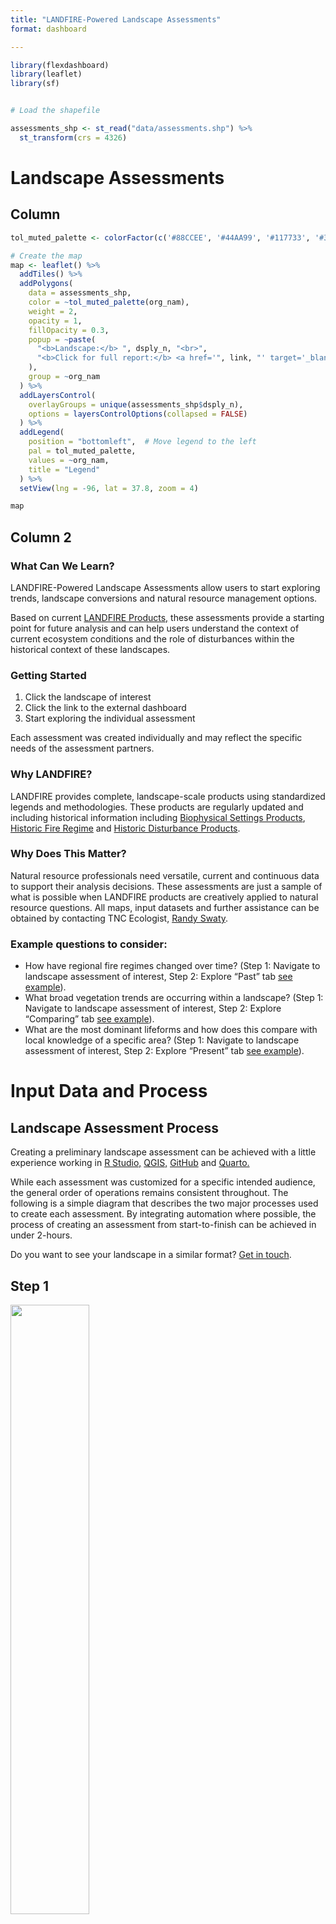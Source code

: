```yaml
---
title: "LANDFIRE-Powered Landscape Assessments"
format: dashboard

---
```



```r
library(flexdashboard)
library(leaflet)
library(sf)


# Load the shapefile

assessments_shp <- st_read("data/assessments.shp") %>%
  st_transform(crs = 4326)


```


# Landscape Assessments {orientation="columns" scrolling="false"}

## Column {width=60%}


```r


tol_muted_palette <- colorFactor(c('#88CCEE', '#44AA99', '#117733', '#332288', '#DDCC77', '#999933','#CC6677', '#882255', '#AA4499', '#52504a'), assessments_shp$org_nam) # from https://zenodo.org/records/3381072

# Create the map
map <- leaflet() %>%
  addTiles() %>%
  addPolygons(
    data = assessments_shp, 
    color = ~tol_muted_palette(org_nam), 
    weight = 2, 
    opacity = 1, 
    fillOpacity = 0.3,
    popup = ~paste(
      "<b>Landscape:</b> ", dsply_n, "<br>",
      "<b>Click for full report:</b> <a href='", link, "' target='_blank'>", link, "</a>"
    ),
    group = ~org_nam
  ) %>%
  addLayersControl(
    overlayGroups = unique(assessments_shp$dsply_n),
    options = layersControlOptions(collapsed = FALSE)
  ) %>%
  addLegend(
    position = "bottomleft",  # Move legend to the left
    pal = tol_muted_palette,
    values = ~org_nam,
    title = "Legend"
  ) %>%
  setView(lng = -96, lat = 37.8, zoom = 4)

map
```

## Column 2 {width=40%}

<h3>What Can We Learn?</h3>

LANDFIRE-Powered Landscape Assessments allow users to start exploring trends, landscape conversions and natural resource management options. 

Based on current [LANDFIRE Products,](https://landfire.gov/) these assessments provide a starting point for future analysis and can help users understand the context of current ecosystem conditions and the role of disturbances within the historical context of these landscapes.

<h3>Getting Started</h3>

1. Click the landscape of interest
2. Click the link to the external dashboard
3. Start exploring the individual assessment

Each assessment was created individually and may reflect the specific needs of the assessment partners.

<h3>Why LANDFIRE?</h3>

LANDFIRE provides complete, landscape-scale products using standardized legends and methodologies. These products are regularly updated and including historical information including [Biophysical Settings Products](https://landfire.gov/vegetation/bps), [Historic Fire Regime](https://landfire.gov/fire-regime) and [Historic Disturbance Products](https://landfire.gov/disturbance/hdist). 

<h3>Why Does This Matter?</h3>

Natural resource professionals need versatile, current and continuous data to support their analysis decisions. These assessments are just a sample of what is possible when LANDFIRE products are creatively applied to natural resource questions. All maps, input datasets and further assistance can be obtained by contacting TNC Ecologist, [Randy Swaty](mailto:rswaty@tnc.org).

<h3>Example questions to consider:</h3>

* How have regional fire regimes changed over time? (Step 1: Navigate to landscape assessment of interest, Step 2: Explore "Past" tab [see example](https://thenatureconservancy.github.io/wyba/past.html)). 
* What broad vegetation trends are occurring within a landscape? (Step 1: Navigate to landscape assessment of interest, Step 2: Explore "Comparing" tab [see example](https://thenatureconservancy.github.io/wyba/comparing.html)).
* What are the most dominant lifeforms and how does this compare with local knowledge of a specific area? (Step 1: Navigate to landscape assessment of interest, Step 2: Explore "Present" tab [see example](https://thenatureconservancy.github.io/wyba/present.html)).



# Input Data and Process  {orientation="columns" scrolling="false"}

<h2>Landscape Assessment Process</h2>

Creating a preliminary landscape assessment can be achieved with a little experience working in [R Studio,](https://posit.co/products/open-source/rstudio/) [QGIS,](https://qgis.org/) [GitHub](https://github.com/) and [Quarto.](https://quarto.org/)

While each assessment was customized for a specific intended audience, the general order of operations remains consistent throughout. The following is a simple diagram that describes the two major processes used to create each assessment. By integrating automation where possible, the process of creating an assessment from start-to-finish can be achieved in under 2-hours. 

Do you want to see your landscape in a similar format? [Get in touch](https://landfire-tnc.github.io/Assessments/#about).


<h2>Step 1</h2>

![](images/2.png){width=50%}
<br>

<h2>Step 2</h2>
<br>


![](images/1.png){width=50%}

<h2>LANDFIRE Products Used</h2>

* [Biophysical Settings Spatial Data](https://landfire.gov/vegetation/bps) and [Reference Conditions Table](https://landfire.gov/vegetation/bps-models)
* [Existing Vegetation Cover (EVC)](https://landfire.gov/vegetation/evc)
* [Existing Vegetation Height (EVH)](https://landfire.gov/vegetation/evh)
* [Existing Vegetation Type](https://landfire.gov/vegetation/evt)
* [Succession Classes](https://landfire.gov/vegetation/sclass)




# About  {orientation="columns" scrolling="false"}
<h2>LANDFIRE</h2>

[LANDFIRE](https://landfire.gov/) (Landscape Fire and Resource Management Planning Tools) is a shared program between the U.S. Department of Agriculture Forest Service Fire and Aviation branch and the U.S. Department of the Interior. LANDFIRE provides 25+ national landscape-scale geo-spatial products, 950 vegetation models, and a suite of tools that support all-lands planning, management, and operations. Included in the product suite are current and historic conditions including ecosystem dynamics models that can be used for conservation, fire planning, and landscape management decisions.

<h2>The Nature Conservancy</h2>

The Nature Conservancy (TNC) is a Major Partner in the [LANDFIRE Program](https://landfire.gov/) supported by a cooperative agreement through USDA Forest Service. TNC’s LANDFIRE Team works closely with the LANDFIRE Business Leads, program staff, and other partners to provide support to LANDFIRE and the user community by:

* Helping users understand the strengths, weaknesses, and appropriate uses of LANDFIRE products.

* Locating, obtaining, and using geospatial data, tools, and models for fire and natural resource management, planning, and implementation.

* Identifying and comparing management priorities, evaluating threats to ecosystems, and exploring outcomes under alternative management scenarios.

<br>

<h2>Questions? LANDFIRE is here to help</h2>

* Get in touch with [TNC Ecologist, Randy Swaty,](mailto:rswaty@tnc.org) (Landscape assessment creator and TNC Ecologist)

* Ask the [LANDFIRE Helpdesk](mailto:helpdesk@landfire.gov)

* Search the [LANDFIRE Helpdesk Dashboard](https://landfire.gov/helpdesk) (see what others are asking and find solutions to common problems)

* Search (& subscribe to) the [LANDFIRE YouTube Channel](https://www.youtube.com/@LANDFIREvideo) (see tutorials, Office Hours, quick demonstrations)

* See how others are [putting LANDFIRE products to work](https://arcg.is/1jmKm90)

* [Join the LANDFIRE Newsletter 2-min read](http://eepurl.com/cajG91)



<div style="display: flex; justify-content: space-between;">
  <img src="images/R.png" alt="Image 1" style="width: 38%;">
  <img src="images/tnc.png" alt="Image 2" style="width: 38%;">
</div>